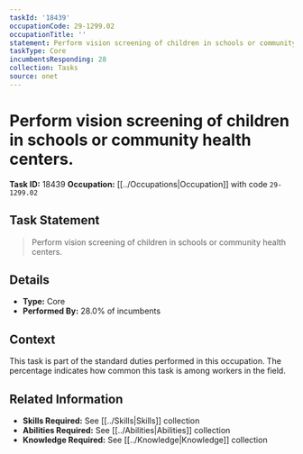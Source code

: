 ```yaml
---
taskId: '18439'
occupationCode: 29-1299.02
occupationTitle: ''
statement: Perform vision screening of children in schools or community health centers.
taskType: Core
incumbentsResponding: 28
collection: Tasks
source: onet
---
```

# Perform vision screening of children in schools or community health centers.

**Task ID:** 18439
**Occupation:** [[../Occupations|Occupation]] with code `29-1299.02`

## Task Statement

> Perform vision screening of children in schools or community health centers.

## Details

- **Type:** Core
- **Performed By:** 28.0% of incumbents

## Context

This task is part of the standard duties performed in this occupation. The percentage indicates how common this task is among workers in the field.

## Related Information

- **Skills Required:** See [[../Skills|Skills]] collection
- **Abilities Required:** See [[../Abilities|Abilities]] collection
- **Knowledge Required:** See [[../Knowledge|Knowledge]] collection
